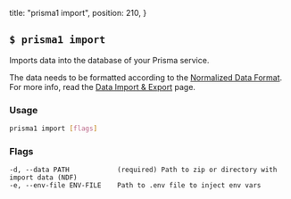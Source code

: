   title: "prisma1 import",
  position: 210,
}

## `$ prisma1 import`

Imports data into the database of your Prisma service. 

The data needs to be formatted according to the [Normalized Data Format](jsw9#normalized-data-format). For more info, read the [Data Import & Export](jsw9) page.

### Usage

```sh
prisma1 import [flags]
```

### Flags

```
-d, --data PATH            (required) Path to zip or directory with import data (NDF)
-e, --env-file ENV-FILE    Path to .env file to inject env vars
```
